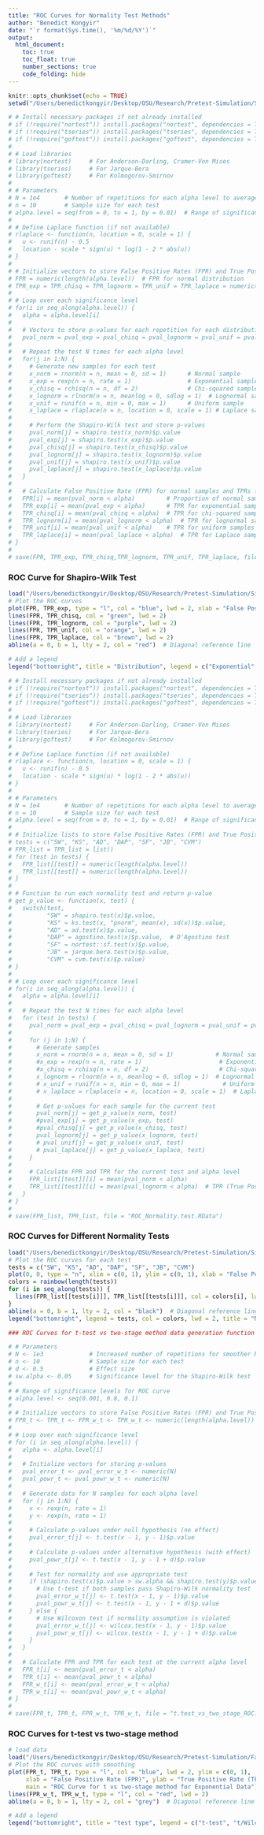 ```yaml
---
title: "ROC Curves for Normality Test Methods"
author: "Benedict Kongyir"
date: "`r format(Sys.time(), '%m/%d/%Y')`"
output: 
  html_document:
    toc: true
    toc_float: true
    number_sections: true
    code_folding: hide
---
```



```r
knitr::opts_chunk$set(echo = TRUE)
setwd("/Users/benedictkongyir/Desktop/OSU/Research/Pretest-Simulation/Simulation/NORMALITY TEST METHODS")
```

```r
# # Install necessary packages if not already installed
# if (!require("nortest")) install.packages("nortest", dependencies = TRUE)
# if (!require("tseries")) install.packages("tseries", dependencies = TRUE)
# if (!require("goftest")) install.packages("goftest", dependencies = TRUE)
# 
# # Load libraries
# library(nortest)     # For Anderson-Darling, Cramer-Von Mises
# library(tseries)     # For Jarque-Bera
# library(goftest)     # For Kolmogorov-Smirnov
# 
# # Parameters
# N = 1e4       # Number of repetitions for each alpha level to average TPR and FPR
# n = 10        # Sample size for each test
# alpha.level = seq(from = 0, to = 1, by = 0.01)  # Range of significance levels
# 
# # Define Laplace function (if not available)
# rlaplace <- function(n, location = 0, scale = 1) {
#   u <- runif(n) - 0.5
#   location - scale * sign(u) * log(1 - 2 * abs(u))
# }
# 
# # Initialize vectors to store False Positive Rates (FPR) and True Positive Rates (TPR)
# FPR = numeric(length(alpha.level))  # FPR for normal distribution
# TPR_exp = TPR_chisq = TPR_lognorm = TPR_unif = TPR_laplace = numeric(length(alpha.level))
# 
# # Loop over each significance level
# for(i in seq_along(alpha.level)) {
#   alpha = alpha.level[i]
# 
#   # Vectors to store p-values for each repetition for each distribution
#   pval_norm = pval_exp = pval_chisq = pval_lognorm = pval_unif = pval_laplace = numeric(N)
# 
#   # Repeat the test N times for each alpha level
#   for(j in 1:N) {
#     # Generate new samples for each test
#     x_norm = rnorm(n = n, mean = 0, sd = 1)      # Normal sample
#     x_exp = rexp(n = n, rate = 1)                # Exponential sample
#     x_chisq = rchisq(n = n, df = 2)              # Chi-squared sample
#     x_lognorm = rlnorm(n = n, meanlog = 0, sdlog = 1)  # Lognormal sample
#     x_unif = runif(n = n, min = 0, max = 1)      # Uniform sample
#     x_laplace = rlaplace(n = n, location = 0, scale = 1) # Laplace sample
# 
#     # Perform the Shapiro-Wilk test and store p-values
#     pval_norm[j] = shapiro.test(x_norm)$p.value
#     pval_exp[j] = shapiro.test(x_exp)$p.value
#     pval_chisq[j] = shapiro.test(x_chisq)$p.value
#     pval_lognorm[j] = shapiro.test(x_lognorm)$p.value
#     pval_unif[j] = shapiro.test(x_unif)$p.value
#     pval_laplace[j] = shapiro.test(x_laplace)$p.value
#   }
# 
#   # Calculate False Positive Rate (FPR) for normal samples and TPRs for other distributions
#   FPR[i] = mean(pval_norm < alpha)         # Proportion of normal samples rejected (false positives)
#   TPR_exp[i] = mean(pval_exp < alpha)      # TPR for exponential samples
#   TPR_chisq[i] = mean(pval_chisq < alpha)  # TPR for chi-squared samples
#   TPR_lognorm[i] = mean(pval_lognorm < alpha)  # TPR for lognormal samples
#   TPR_unif[i] = mean(pval_unif < alpha)    # TPR for uniform samples
#   TPR_laplace[i] = mean(pval_laplace < alpha)  # TPR for Laplace samples
# }
# 
# save(FPR, TPR_exp, TPR_chisq,TPR_lognorm, TPR_unif, TPR_laplace, file = "ROC_SW.test.RData")
```


### ROC Curve for Shapiro-Wilk Test
```r
load("/Users/benedictkongyir/Desktop/OSU/Research/Pretest-Simulation/Simulation/NORMALITY TEST METHODS/ROC_SW.test.RData")
# Plot the ROC curves
plot(FPR, TPR_exp, type = "l", col = "blue", lwd = 2, xlab = "False Positive Rate (FPR)", ylab = "True Positive Rate (TPR)", main = "ROC Curve for Shapiro-Wilk Test")
lines(FPR, TPR_chisq, col = "green", lwd = 2)
lines(FPR, TPR_lognorm, col = "purple", lwd = 2)
lines(FPR, TPR_unif, col = "orange", lwd = 2)
lines(FPR, TPR_laplace, col = "brown", lwd = 2)
abline(a = 0, b = 1, lty = 2, col = "red")  # Diagonal reference line

# Add a legend
legend("bottomright", title = "Distribution", legend = c("Exponential", "Chi-Squared", "Lognormal", "Uniform", "Laplace"), col = c("blue", "green", "purple", "orange", "brown"), lwd = 2)
```



```r
# # Install necessary packages if not already installed
# if (!require("nortest")) install.packages("nortest", dependencies = TRUE)
# if (!require("tseries")) install.packages("tseries", dependencies = TRUE)
# if (!require("goftest")) install.packages("goftest", dependencies = TRUE)
# 
# # Load libraries
# library(nortest)     # For Anderson-Darling, Cramer-Von Mises
# library(tseries)     # For Jarque-Bera
# library(goftest)     # For Kolmogorov-Smirnov
# 
# # Define Laplace function (if not available)
# rlaplace <- function(n, location = 0, scale = 1) {
#   u <- runif(n) - 0.5
#   location - scale * sign(u) * log(1 - 2 * abs(u))
# }
# 
# # Parameters
# N = 1e4       # Number of repetitions for each alpha level to average TPR and FPR
# n = 10        # Sample size for each test
# alpha.level = seq(from = 0, to = 1, by = 0.01)  # Range of significance levels
# 
# # Initialize lists to store False Positive Rates (FPR) and True Positive Rates (TPR) for each test
# tests = c("SW", "KS", "AD", "DAP", "SF", "JB", "CVM")
# FPR_list = TPR_list = list()
# for (test in tests) {
#   FPR_list[[test]] = numeric(length(alpha.level))
#   TPR_list[[test]] = numeric(length(alpha.level))
# }
# 
# # Function to run each normality test and return p-value
# get_p_value <- function(x, test) {
#   switch(test,
#          "SW" = shapiro.test(x)$p.value,
#          "KS" = ks.test(x, "pnorm", mean(x), sd(x))$p.value,
#          "AD" = ad.test(x)$p.value,
#          "DAP" = agostino.test(x)$p.value,  # D'Agostino test
#          "SF" = nortest::sf.test(x)$p.value,
#          "JB" = jarque.bera.test(x)$p.value,
#          "CVM" = cvm.test(x)$p.value)
# }
# 
# # Loop over each significance level
# for(i in seq_along(alpha.level)) {
#   alpha = alpha.level[i]
# 
#   # Repeat the test N times for each alpha level
#   for (test in tests) {
#     pval_norm = pval_exp = pval_chisq = pval_lognorm = pval_unif = pval_laplace = numeric(N)
# 
#     for (j in 1:N) {
#       # Generate samples
#       x_norm = rnorm(n = n, mean = 0, sd = 1)            # Normal sample
#       #x_exp = rexp(n = n, rate = 1)                      # Exponential sample
#       #x_chisq = rchisq(n = n, df = 2)                    # Chi-squared sample
#       x_lognorm = rlnorm(n = n, meanlog = 0, sdlog = 1)  # Lognormal sample
#       # x_unif = runif(n = n, min = 0, max = 1)            # Uniform sample
#       # x_laplace = rlaplace(n = n, location = 0, scale = 1)  # Laplace sample
# 
#       # Get p-values for each sample for the current test
#       pval_norm[j] = get_p_value(x_norm, test)
#       #pval_exp[j] = get_p_value(x_exp, test)
#       #pval_chisq[j] = get_p_value(x_chisq, test)
#       pval_lognorm[j] = get_p_value(x_lognorm, test)
#       # pval_unif[j] = get_p_value(x_unif, test)
#       # pval_laplace[j] = get_p_value(x_laplace, test)
#     }
# 
#     # Calculate FPR and TPR for the current test and alpha level
#     FPR_list[[test]][i] = mean(pval_norm < alpha)                    # FPR (False Positive Rate)
#     TPR_list[[test]][i] = mean(pval_lognorm < alpha)  # TPR (True Positive Rate)
#   }
# }
# 
# save(FPR_list, TPR_list, file = "ROC_Normality.test.RData")
```

### ROC Curves for Different Normality Tests
```r
load("/Users/benedictkongyir/Desktop/OSU/Research/Pretest-Simulation/Simulation/NORMALITY TEST METHODS/ROC_Normality.test.RData")
# Plot the ROC curves for each test
tests = c("SW", "KS", "AD", "DAP", "SF", "JB", "CVM")
plot(0, 0, type = "n", xlim = c(0, 1), ylim = c(0, 1), xlab = "False Positive Rate (FPR)", ylab = "True Positive Rate (TPR)", main = "ROC Curves for Different Normality Tests")
colors = rainbow(length(tests))
for (i in seq_along(tests)) {
  lines(FPR_list[[tests[i]]], TPR_list[[tests[i]]], col = colors[i], lwd = 2, type = "l")
}
abline(a = 0, b = 1, lty = 2, col = "black")  # Diagonal reference line
legend("bottomright", legend = tests, col = colors, lwd = 2, title = "Normality Tests")

```




```r
### ROC Curves for t-test vs two-stage method data generation function

# # Parameters
# N <- 1e3             # Increased number of repetitions for smoother ROC curve
# n <- 10              # Sample size for each test
# d <- 0.5             # Effect size
# sw.alpha <- 0.05     # Significance level for the Shapiro-Wilk test
# 
# # Range of significance levels for ROC curve
# alpha.level <- seq(0.001, 0.8, 0.1)
# 
# # Initialize vectors to store False Positive Rates (FPR) and True Positive Rates (TPR)
# FPR_t <- TPR_t <- FPR_w_t <- TPR_w_t <- numeric(length(alpha.level))
# 
# # Loop over each significance level
# for (i in seq_along(alpha.level)) {
#   alpha <- alpha.level[i]
#   
#   # Initialize vectors for storing p-values
#   pval_error_t <- pval_error_w_t <- numeric(N)
#   pval_powr_t <- pval_powr_w_t <- numeric(N)
#   
#   # Generate data for N samples for each alpha level
#   for (j in 1:N) {
#     x <- rexp(n, rate = 1)
#     y <- rexp(n, rate = 1)
#     
#     # Calculate p-values under null hypothesis (no effect)
#     pval_error_t[j] <- t.test(x - 1, y - 1)$p.value
#     
#     # Calculate p-values under alternative hypothesis (with effect)
#     pval_powr_t[j] <- t.test(x - 1, y - 1 + d)$p.value
#     
#     # Test for normality and use appropriate test
#     if (shapiro.test(x)$p.value > sw.alpha && shapiro.test(y)$p.value > sw.alpha) {
#       # Use t-test if both samples pass Shapiro-Wilk normality test
#       pval_error_w_t[j] <- t.test(x - 1, y - 1)$p.value
#       pval_powr_w_t[j] <- t.test(x - 1, y - 1 + d)$p.value
#     } else {
#       # Use Wilcoxon test if normality assumption is violated
#       pval_error_w_t[j] <- wilcox.test(x - 1, y - 1)$p.value
#       pval_powr_w_t[j] <- wilcox.test(x - 1, y - 1 + d)$p.value
#     }
#   }
#   
#   # Calculate FPR and TPR for each test at the current alpha level
#   FPR_t[i] <- mean(pval_error_t < alpha)
#   TPR_t[i] <- mean(pval_powr_t < alpha)
#   FPR_w_t[i] <- mean(pval_error_w_t < alpha)
#   TPR_w_t[i] <- mean(pval_powr_w_t < alpha)
# }
# 
# save(FPR_t, TPR_t, FPR_w_t, TPR_w_t, file = "t.test_vs_two_stage_ROC.RData")
```

### ROC Curves for t-test vs two-stage method
```r
# load data 
load("/Users/benedictkongyir/Desktop/OSU/Research/Pretest-Simulation/Fall 2024/ROC Curves/t.test_vs_two_stage_ROC.RData")
# Plot the ROC curves with smoothing
plot(FPR_t, TPR_t, type = "l", col = "blue", lwd = 2, ylim = c(0, 1),
     xlab = "False Positive Rate (FPR)", ylab = "True Positive Rate (TPR)",
     main = "ROC Curve for t vs two-stage method for Exponential Data")
lines(FPR_w_t, TPR_w_t, type = "l", col = "red", lwd = 2)
abline(a = 0, b = 1, lty = 2, col = "grey")  # Diagonal reference line for random guessing

# Add a legend
legend("bottomright", title = "test type", legend = c("t-test", "t/Wilcoxon test"), col = c("blue", "red"), lwd = 2)


```
